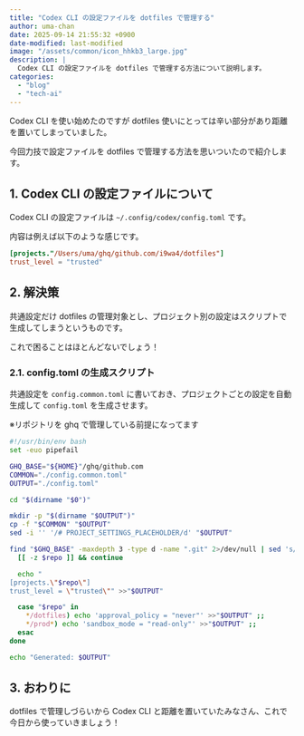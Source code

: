 ```yaml
---
title: "Codex CLI の設定ファイルを dotfiles で管理する"
author: uma-chan
date: 2025-09-14 21:55:32 +0900
date-modified: last-modified
image: "/assets/common/icon_hhkb3_large.jpg"
description: |
  Codex CLI の設定ファイルを dotfiles で管理する方法について説明します。
categories:
  - "blog"
  - "tech-ai"
---
```


Codex CLI を使い始めたのですが dotfiles 使いにとっては辛い部分があり距離を置いてしまっていました。

今回力技で設定ファイルを dotfiles で管理する方法を思いついたので紹介します。

## 1. Codex CLI の設定ファイルについて

Codex CLI の設定ファイルは `~/.config/codex/config.toml` です。

内容は例えば以下のような感じです。

```.toml
[projects."/Users/uma/ghq/github.com/i9wa4/dotfiles"]
trust_level = "trusted"
```

## 2. 解決策

共通設定だけ dotfiles の管理対象とし、プロジェクト別の設定はスクリプトで生成してしまうというものです。

これで困ることはほとんどないでしょう！

### 2.1. config.toml の生成スクリプト

共通設定を `config.common.toml` に書いておき、プロジェクトごとの設定を自動生成して `config.toml` を生成させます。

※リポジトリを ghq で管理している前提になってます

```.sh
#!/usr/bin/env bash
set -euo pipefail

GHQ_BASE="${HOME}"/ghq/github.com
COMMON="./config.common.toml"
OUTPUT="./config.toml"

cd "$(dirname "$0")"

mkdir -p "$(dirname "$OUTPUT")"
cp -f "$COMMON" "$OUTPUT"
sed -i '' '/# PROJECT_SETTINGS_PLACEHOLDER/d' "$OUTPUT"

find "$GHQ_BASE" -maxdepth 3 -type d -name ".git" 2>/dev/null | sed 's/\/\.git$//' | sort | while read -r repo; do
  [[ -z $repo ]] && continue

  echo "
[projects.\"$repo\"]
trust_level = \"trusted\"" >>"$OUTPUT"

  case "$repo" in
    */dotfiles) echo 'approval_policy = "never"' >>"$OUTPUT" ;;
    */prod*) echo 'sandbox_mode = "read-only"' >>"$OUTPUT" ;;
  esac
done

echo "Generated: $OUTPUT"
```

## 3. おわりに

dotfiles で管理しづらいから Codex CLI と距離を置いていたみなさん、これで今日から使っていきましょう！
